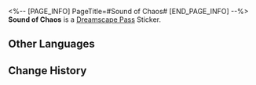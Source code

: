 <%-- [PAGE_INFO]
PageTitle=#Sound of Chaos#
[END_PAGE_INFO] --%>
{{Stub|Location information}}
{{Item Infobox
|id          = 223157
|image       = Dreamscape Pass Sticker Sound of Chaos.png{{subst:void|<!--$UPLOAD:<<SpriteOutput/TravelBrochure/StickFigures/223157.png>-<Dreamscape Pass Sticker Sound of Chaos.png>-<Item Icons>>-->}}
|type        = Dreamscape Pass Sticker
|type2       = City That Never Sleeps Stickers
|invCategory = 
|rarity      = 4
|effect      = 
|description = Digital stickers that can be used to decorate the pages of the Dreamtour Handbook. They come in many different styles.
|source1     = [[Peek into anyone's Dreamscape via Dreampeek Call]]
}}
{{Description|We got rid of the biggest obstacle: You can listen to it even without a speaker.}}
'''Sound of Chaos''' is a [[Dreamscape Pass]] Sticker.

==Other Languages==
{{Other Languages
|en   = Sound of Chaos
|zhs  = 乱耳杂声
|zht  = 亂耳雜聲
|ja   = 耳障りな音
|ko   = 거슬리는 잡음
|es   = Sonido del caos
|fr   = Bruit du chaos
|ru   = Звуки хаоса
|th   = เสียงแห่งความโกลาหล
|vi   = Tạp Âm
|de   = Geräusch des Chaos
|id   = Suara Kekacauan
|pt   = Som do Caos
}}

==Change History==
{{Change History|2.0}}